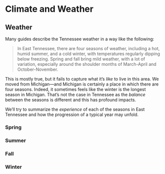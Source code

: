 # Climate and Weather



## Weather

Many guides describe the Tennessee weather in a way like the following:

> In East Tennessee, there are four seasons of weather, including a hot, humid summer, and a cold winter, with temperatures regularly dipping below freezing. Spring and fall bring mild weather, with a lot of variation, especially around the shoulder months of March-April and October-November.

This is mostly true, but it fails to capture what it's _like_ to live in this area. We moved from Michigan---and Michigan is certainly a place in which there are four seasons. Indeed, it sometimes feels like the winter is the longest season in Michigan. That's not the case in Tennessee as the _balance_ between the seasons is different and this has profound impacts. 

We'll try to summarize the _experience_ of each of the seasons in East Tennessee and how the progression of a typical year may unfold. 

### Spring

### Summer

### Fall

### Winter
